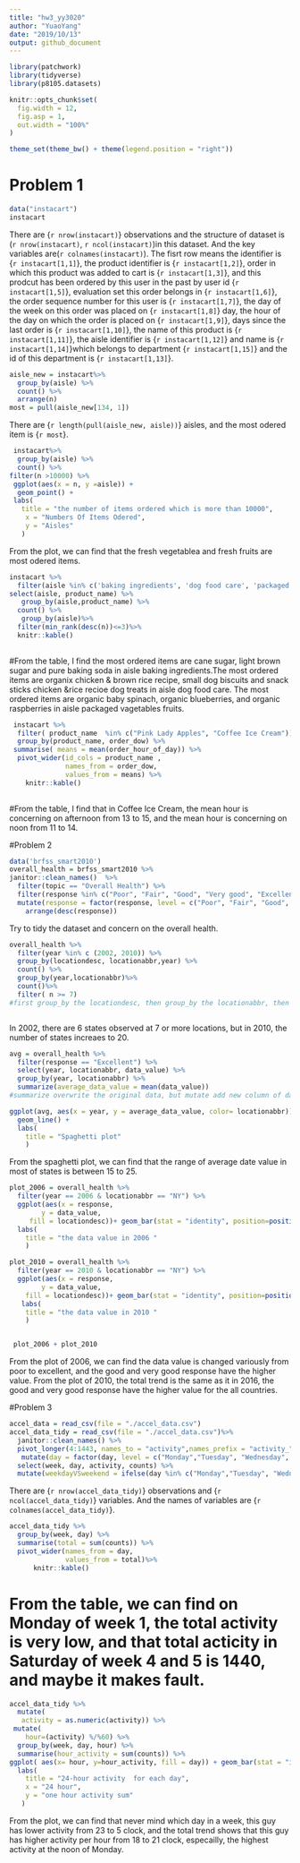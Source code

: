```yaml
---
title: "hw3_yy3020"
author: "YuaoYang"
date: "2019/10/13"
output: github_document
---
```


```r
library(patchwork)
library(tidyverse)
library(p8105.datasets)

knitr::opts_chunk$set(
  fig.width = 12,
  fig.asp = 1,
  out.width = "100%"
)

theme_set(theme_bw() + theme(legend.position = "right"))

```

# Problem 1

```r
data("instacart")
instacart
```
There are {`r nrow(instacart) `} observations and the structure of dataset is (`r nrow(instacart)`, `r ncol(instacart)`)in this dataset.
And the key variables are(`r colnames(instacart)`).  The fisrt row means the identifier is {`r instacart[1,1] `}, the product identifier is {`r instacart[1,2] `}, order in which this product was added to cart is {`r instacart[1,3] `}, and  this prodcut has been ordered by this user in the past by user id {`r instacart[1,5] `}, evaluation set this order belongs in {`r instacart[1,6] `},  the order sequence number for this user is {`r instacart[1,7] `}, the day of the week on this order was placed on {`r instacart[1,8] `} day,  the hour of the day on which the order is placed on {`r instacart[1,9] `}, days since the last order is {`r instacart[1,10] `}, the name of this product is {`r instacart[1,11] `}, the aisle identifier is {`r instacart[1,12] `}  and name is {`r instacart[1,14] `}which belongs to department {`r instacart[1,15] `} and the id of this department is {`r instacart[1,13] `}.

```r
aisle_new = instacart%>%
  group_by(aisle) %>%
  count() %>%
  arrange(n) 
most = pull(aisle_new[134, 1])

```
There are {`r length(pull(aisle_new, aisle)) `} aisles, and the most odered item is {`r most `}.

```r
 instacart%>%
  group_by(aisle) %>%
  count() %>%
filter(n >10000) %>%
 ggplot(aes(x = n, y =aisle)) +
  geom_point() +
 labs(
   title = "the number of items ordered which is more than 10000",
    x = "Numbers Of Items Odered",
    y = "Aisles"
   ) 

```
From the plot, we can find that the fresh vegetablea and fresh fruits are most odered items.
```r
instacart %>%
  filter(aisle %in% c('baking ingredients', 'dog food care', 'packaged vegetables fruits')) %>%
select(aisle, product_name) %>%
   group_by(aisle,product_name) %>%  
  count() %>% 
   group_by(aisle)%>%
  filter(min_rank(desc(n))<=3)%>%
  knitr::kable()
 
```

#From the table, I find the most ordered items are cane sugar, light brown sugar and pure baking soda in aisle baking ingredients.The most ordered items are organix chicken & brown rice recipe, small dog biscuits and snack sticks chicken &rice recioe dog treats in aisle dog food care. The most ordered items are organic baby spinach, organic blueberries, and organic raspberries in aisle packaged vagetables fruits.




```r

 instacart %>%
  filter( product_name  %in% c("Pink Lady Apples", "Coffee Ice Cream")) %>%
  group_by(product_name, order_dow) %>%
 summarise( means = mean(order_hour_of_day)) %>%
  pivot_wider(id_cols = product_name ,
              names_from = order_dow,
              values_from = means) %>%
    knitr::kable()
  
```

#From the table, I find that in Coffee Ice Cream, the mean hour is concerning on afternoon from 13 to 15, and the mean hour is concerning on noon from 11 to 14.

#Problem 2


```r
data('brfss_smart2010') 
overall_health = brfss_smart2010 %>%
janitor::clean_names()  %>%
  filter(topic == "Overall Health") %>%
  filter(response %in% c("Poor", "Fair", "Good", "Very good", "Excellent")) %>%
  mutate(response = factor(response, level = c("Poor", "Fair", "Good", "Very good", "Excellent"))) %>%
    arrange(desc(response))

```
Try to tidy the dataset and concern on the overall health.

```r
overall_health %>%
  filter(year %in% c (2002, 2010)) %>%
  group_by(locationdesc, locationabbr,year) %>%
  count() %>%
  group_by(year,locationabbr)%>%
  count()%>%
  filter( n >= 7)
#first group_by the locationdesc, then group_by the locationabbr, then count the observation in each group.



```
In 2002, there are 6 states observed at 7 or more locations, but in 2010, the number of states increaes to 20.

```r
avg = overall_health %>%
  filter(response == "Excellent") %>%
  select(year, locationabbr, data_value) %>%
  group_by(year, locationabbr) %>%
  summarize(average_data_value = mean(data_value))
#summarize overwrite the original data, but mutate add new column of data if the name is not same as the original one

ggplot(avg, aes(x = year, y = average_data_value, color= locationabbr)) +
  geom_line() +
  labs(
    title = "Spaghetti plot"
    )
```
From the spaghetti plot, we can find that the range of average date value in  most of states is between 15 to 25.
```r
plot_2006 = overall_health %>%
  filter(year == 2006 & locationabbr == "NY") %>% 
  ggplot(aes(x = response,
        y = data_value,
     fill = locationdesc))+ geom_bar(stat = "identity", position=position_dodge()) +
  labs(
    title = "the data value in 2006 "
    )

plot_2010 = overall_health %>%
  filter(year == 2010 & locationabbr == "NY") %>% 
  ggplot(aes(x = response,
        y = data_value,
    fill = locationdesc))+ geom_bar(stat = "identity", position=position_dodge()) +
   labs(
    title = "the data value in 2010 "
    )


 plot_2006 + plot_2010
```
From the plot of 2006, we can find the data value is changed variously from poor to excellent, and the good and very good response have the higher value.
From the plot of 2010, the total trend is the same as it in 2016, the good and very good response have the higher value for the all countries.


#Problem 3

```r
accel_data = read_csv(file = "./accel_data.csv")
accel_data_tidy = read_csv(file = "./accel_data.csv")%>% 
  janitor::clean_names() %>%
  pivot_longer(4:1443, names_to = "activity",names_prefix = "activity_", values_to = "counts") %>%
   mutate(day = factor(day, level = c("Monday","Tuesday", "Wednesday", "Thursday", "Friday", "Saturday", "Sunday"))) %>%
  select(week, day, activity, counts) %>%
  mutate(weekdayVSweekend = ifelse(day %in% c("Monday","Tuesday", "Wednesday", "Thursday", "Friday"),  "weekday", "weekend" )) 

```
There are {`r nrow(accel_data_tidy) `} observations and {`r ncol(accel_data_tidy) `} variables. And the names of  variables are {`r colnames(accel_data_tidy) `}.

```r
accel_data_tidy %>%
  group_by(week, day) %>%
  summarise(total = sum(counts)) %>%
  pivot_wider(names_from = day,
              values_from = total)%>%
      knitr::kable()


```


# From the table, we can find on Monday of week 1, the total activity is very low, and that total acticity in Saturday of week 4 and 5 is 1440, and maybe it makes fault.

```r
accel_data_tidy %>%
  mutate(
   activity = as.numeric(activity)) %>%
 mutate(
    hour=(activity) %/%60) %>%
  group_by(week, day, hour) %>%
  summarise(hour_activity = sum(counts)) %>%
ggplot( aes(x= hour, y=hour_activity, fill = day)) + geom_bar(stat = "identity",   position=position_dodge()) +
  labs(
    title = "24-hour activity  for each day",
    x = "24 hour",
    y = "one hour activity sum"
   ) 

```
From the plot, we can find that never mind which day in a week, this guy has lower activity from 23 to 5 clock, and the total trend shows that this guy has higher activity per hour from 18 to 21 clock, especailly, the highest activity at the noon of Monday.
